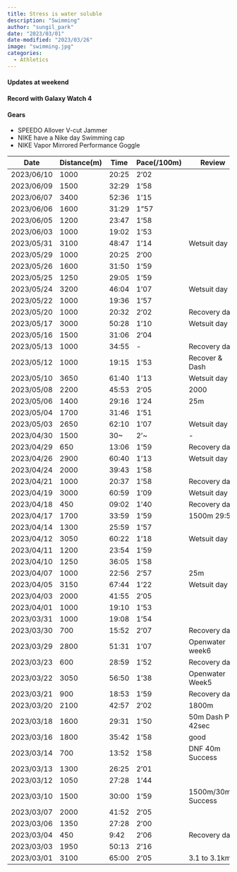 ---
title: Stress is water soluble
description: "Swimming"
author: "sungil_park"
date: "2023/03/01"
date-modified: "2023/03/26"
image: "swimming.jpg"
categories:
  - Athletics
---

#### Updates at weekend

#### Record with Galaxy Watch 4

#### Gears

-   SPEEDO Allover V-cut Jammer
-   NIKE have a Nike day Swimming cap
-   NIKE Vapor Mirrored Performance Goggle

| Date       | Distance(m) | Time  | Pace(/100m) | Review              |
|------------|-------------|-------|-------------|---------------------|
| 2023/06/10 | 1000        | 20:25 | 2'02        |                     |
| 2023/06/09 | 1500        | 32:29 | 1'58        |                     |
| 2023/06/07 | 3400        | 52:36 | 1'15        |                     |
| 2023/06/06 | 1600        | 31:29 | 1"57        |                     |
| 2023/06/05 | 1200        | 23:47 | 1'58        |                     |
| 2023/06/03 | 1000        | 19:02 | 1'53        |                     |
| 2023/05/31 | 3100        | 48:47 | 1'14        | Wetsuit day 9       |
| 2023/05/29 | 1000        | 20:25 | 2'00        |                     |
| 2023/05/26 | 1600        | 31:50 | 1'59        |                     |
| 2023/05/25 | 1250        | 29:05 | 1'59        |                     |
| 2023/05/24 | 3200        | 46:04 | 1'07        | Wetsuit day 8       |
| 2023/05/22 | 1000        | 19:36 | 1'57        |                     |
| 2023/05/20 | 1000        | 20:32 | 2'02        | Recovery day        |
| 2023/05/17 | 3000        | 50:28 | 1'10        | Wetsuit day 7       |
| 2023/05/16 | 1500        | 31:06 | 2'04        |                     |
| 2023/05/13 | 1000        | 34:55 | \-          | Recovery day        |
| 2023/05/12 | 1000        | 19:15 | 1'53        | Recover & Dash      |
| 2023/05/10 | 3650        | 61:40 | 1'13        | Wetsuit day 6       |
| 2023/05/08 | 2200        | 45:53 | 2'05        | 2000                |
| 2023/05/06 | 1400        | 29:16 | 1'24        | 25m                 |
| 2023/05/04 | 1700        | 31:46 | 1'51        |                     |
| 2023/05/03 | 2650        | 62:10 | 1'07        | Wetsuit day 5       |
| 2023/04/30 | 1500        | 30\~  | 2'\~        | \-                  |
| 2023/04/29 | 650         | 13:06 | 1'59        | Recovery day        |
| 2023/04/26 | 2900        | 60:40 | 1'13        | Wetsuit day 4       |
| 2023/04/24 | 2000        | 39:43 | 1'58        |                     |
| 2023/04/21 | 1000        | 20:37 | 1'58        | Recovery day        |
| 2023/04/19 | 3000        | 60:59 | 1'09        | Wetsuit day 3       |
| 2023/04/18 | 450         | 09:02 | 1'40        | Recovery day        |
| 2023/04/17 | 1700        | 33:59 | 1'59        | 1500m 29:56         |
| 2023/04/14 | 1300        | 25:59 | 1'57        |                     |
| 2023/04/12 | 3050        | 60:22 | 1'18        | Wetsuit day 2       |
| 2023/04/11 | 1200        | 23:54 | 1'59        |                     |
| 2023/04/10 | 1250        | 36:05 | 1'58        |                     |
| 2023/04/07 | 1000        | 22:56 | 2'57        | 25m                 |
| 2023/04/05 | 3150        | 67:44 | 1'22        | Wetsuit day 1       |
| 2023/04/03 | 2000        | 41:55 | 2'05        |                     |
| 2023/04/01 | 1000        | 19:10 | 1'53        |                     |
| 2023/03/31 | 1000        | 19:08 | 1'54        |                     |
| 2023/03/30 | 700         | 15:52 | 2'07        | Recovery day        |
| 2023/03/29 | 2800        | 51:31 | 1'07        | Openwater week6     |
| 2023/03/23 | 600         | 28:59 | 1'52        | Recovery day        |
| 2023/03/22 | 3050        | 56:50 | 1'38        | Openwater Week5     |
| 2023/03/21 | 900         | 18:53 | 1'59        | Recovery day        |
| 2023/03/20 | 2100        | 42:57 | 2'02        | 1800m               |
| 2023/03/18 | 1600        | 29:31 | 1'50        | 50m Dash PR 42sec   |
| 2023/03/16 | 1800        | 35:42 | 1'58        | good                |
| 2023/03/14 | 700         | 13:52 | 1'58        | DNF 40m Success     |
| 2023/03/13 | 1300        | 26:25 | 2'01        |                     |
| 2023/03/12 | 1050        | 27:28 | 1'44        |                     |
| 2023/03/10 | 1500        | 30:00 | 1'59        | 1500m/30min Success |
| 2023/03/07 | 2000        | 41:52 | 2'05        |                     |
| 2023/03/06 | 1350        | 27:28 | 2'00        |                     |
| 2023/03/04 | 450         | 9:42  | 2'06        | Recovery day        |
| 2023/03/03 | 1950        | 50:13 | 2'16        |                     |
| 2023/03/01 | 3100        | 65:00 | 2'05        | 3.1 to 3.1km        |
